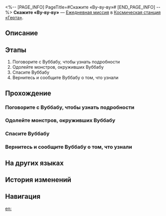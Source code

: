 <%-- [PAGE_INFO]
PageTitle=#Скажите «Ву-ву-ву»#
[END_PAGE_INFO] --%>
{{Дополнить|Диалоги.}}
{{Миссия Инфобокс
|id              = 3000211
|Название        = 
|Изображение     = Миссия Скажите «Ву-ву-ву».png
|Тип             = Ежедневная миссия
|Событие         = 
|Глава           = 
|Условия         = 
|Персонажи       = Напуганный Вуббабу; Первопроходец; Расслабленный Вуббабу; Тревожный Вуббабу
|СтартЛокация    = [[Космическая станция «Герта»]] — [[Зона поддержки]]
|Мир             = Космическая станция «Герта»
|Предыдущая      = 
|Следующая       = 
|Награды         = Кредиты*5 000
}}
'''Скажите «Ву-ву-ву»''' — [[Ежедневная миссия]] в [[Космическая станция «Герта»]].

==Описание==
{{Описание|<!--официальное описание из Перекрёстка судеб-->}}

==Этапы==
# Поговорите с Вуббабу, чтобы узнать подробности
# Одолейте монстров, окруживших Вуббабу
# Спасите Вуббабу
# Вернитесь и сообщите Вуббабу о том, что узнали

==Прохождение==
{{Дополнить}}

===Поговорите с Вуббабу, чтобы узнать подробности===
{{Описание миссии|тип=Ежедневная миссия|локация=Зона поддержки|Вам попался очень обеспокоенный Вуббабу. Спросите у него, что случилось.}}
{{Диалог Начало}}

{{Диалог Конец}}

===Одолейте монстров, окруживших Вуббабу===
{{Описание миссии|тип=Ежедневная миссия|локация=Зона хранения|Вубба-ву, ву-ху-у... Монстры!}}
{{Диалог Начало}}

{{Диалог Конец}}

===Спасите Вуббабу===
{{Описание миссии|тип=Ежедневная миссия|локация=Зона хранения|Этого Вуббабу, похоже, парализовало от страха... Посмотрите, что с ним.}}
{{Диалог Начало}}

{{Диалог Конец}}

===Вернитесь и сообщите Вуббабу о том, что узнали===
{{Описание миссии|тип=Ежедневная миссия|локация=Зона поддержки|Спасение завершено! Вернитесь к обеспокоенному Вуббабу и сообщите, что волноваться не о чем.}}
{{Диалог Начало}}

{{Диалог Конец}}

==На других языках==
{{На других языках
|en   = Wooo A Little
|zhs  = 呜呜一下
|zht  = 嗚嗚一下
|ja   = ウーウーっとな！
|ko   = 훌쩍훌쩍
|es   = Un poco de buuu
|fr   = Youhou
|ru   = Скажите «Ву-ву-ву»
|th   = วูวู กันสักหน่อย
|vi   = Wo Wo Xem Nào!
|de   = Ein bisschen Wuh-wuh
|id   = Woo Woo Sebentar
|pt   = Comemore um Pouquinho
}}

==История изменений==
{{История изменений|3.5}}

==Навигация==
{{Ежедневная миссия Навбокс|Глава }}

[[en:]]
